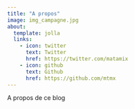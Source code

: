 ```yaml
---
title: "A propos"
image: img_campagne.jpg
about:
  template: jolla
  links:
    - icon: twitter
      text: Twitter
      href: https://twitter.com/matamix
    - icon: github
      text: Github
      href: https://github.com/mtmx
---
```


A propos de ce blog
